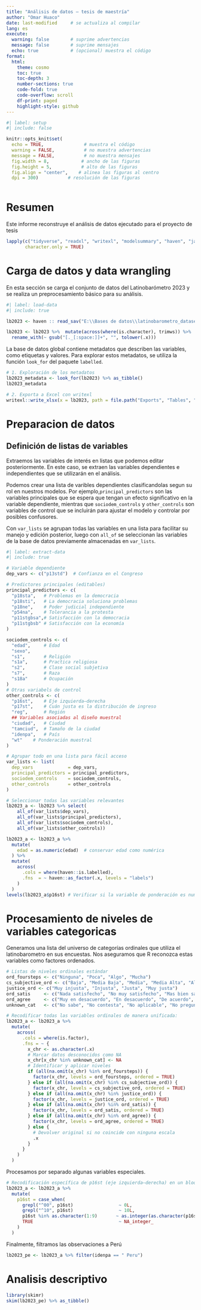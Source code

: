```yaml
---
title: "Análisis de datos – tesis de maestría"
author: "Omar Huaco"
date: last-modified     # se actualiza al compilar
lang: es
execute:
  warning: false        # suprime advertencias
  message: false        # suprime mensajes
  echo: true            # (opcional) muestra el código
format:
  html:
    theme: cosmo
    toc: true
    toc-depth: 3
    number-sections: true
    code-fold: true
    code-overflow: scroll
    df-print: paged
    highlight-style: github
---
```



```r
#| label: setup
#| include: false

knitr::opts_knit$set(
  echo = TRUE,               # muestra el código
  warning = FALSE,           # no muestra advertencias
  message = FALSE,           # no muestra mensajes
  fig.width = 8,            # ancho de las figuras
  fig.height = 5,           # alto de las figuras
  fig.align = "center",    # alinea las figuras al centro
  dpi = 300)           # resolución de las figuras
  
```


# Resumen 

Este informe reconstruye el análisis de datos ejecutado para el proyecto de tesis

```r

lapply(c("tidyverse", "readxl", "writexl", "modelsummary", "haven", "janitor", "labelled", "forcats"), library, 
       character.only = TRUE)

```

# Carga de datos y data wrangling

En esta sección se carga el conjunto de datos del Latinobarómetro 2023 y se realiza un preprocesamiento básico para su análisis.

```r
#| label: load-data
#| include: true

lb2023 <- haven :: read_sav("E:\\Bases de datos\\latinobarometro_datasets\\lb2023.sav")
```


```r
lb2023 <- lb2023 %>%  mutate(across(where(is.character), trimws)) %>% 
  rename_with(~ gsub("[._[:space:]]+", "", tolower(.x)))

```

La base de datos global contiene metadatos que describen las variables, como etiquetas y valores. Para explorar estos metadatos, se utiliza la función `look_for` del paquete `labelled`.

```r
# 1. Exploración de los metadatos
lb2023_metadata <- look_for(lb2023) %>% as_tibble()
lb2023_metadata
```


```r
# 2. Exporta a Excel con writexl
writexl::write_xlsx(x = lb2023, path = file.path("Exports", "Tables", "lb2023.xlsx"))
```

# Preparacion de datos

## Definición de listas de variables

Extraemos las variables de interés en listas que podemos editar posteriormente. En este caso, se extraen las variables dependientes e independientes que se utilizarán en el análisis.

Podemos crear una lista de varibles dependientes clasificandolas segun su rol en nuestros modelos. Por ejemplo,`principal_predictors` son las variables principales que se espera que tengan un efecto significativo en la variable dependiente, mientras que `sociodem_controls` y `other_controls` son variables de control que se incluirán para ajustar el modelo y controlar por posibles confusores.

Con `var_lists` se agrupan todas las variables en una lista para facilitar su manejo y edición posterior, luego con `all_of` se seleccionan las variables de la base de datos previamente almacenadas en `var_lists`.

```r
#| label: extract-data
#| include: true

# Variable dependiente
dep_vars <- c("p13std")  # Confianza en el Congreso

# Predictores principales (editables)
principal_predictors <- c(
  "p18sta",   # Problemas en la democracia
  "p18sti",   # La democracia soluciona problemas
  "p18ne",    # Poder judicial independiente
  "p54na",    # Tolerancia a la protesta
  "p11stgbsa",# Satisfacción con la democracia
  "p11stgbsb" # Satisfacción con la economía
)

sociodem_controls <- c(
  "edad",     # Edad 
  "sexo",
  "s1",       # Religión
  "s1a",      # Practica religiosa
  "s2",       # Clase social subjetiva
  "s7",       # Raza
  "s18a"      # Ocupación
)
# Otras variabels de control
other_controls <- c(
  "p16st",    # Eje izquierda–derecha
  "p17st",    # Cuán justa es la distribución de ingreso
  "reg",      # Región
  ## Variables asociadas al diseño muestral
  "ciudad",   # Ciudad
  "tamciud",  # Tamaño de la ciudad
  "idenpa",   # País
  "wt"    # Ponderación muestral
)

# Agrupar todo en una lista para fácil acceso
var_lists <- list(
  dep_vars             = dep_vars,
  principal_predictors = principal_predictors,
  sociodem_controls    = sociodem_controls,
  other_controls       = other_controls
)

# Seleccionar todas las variables relevantes
lb2023_a <- lb2023 %>% select(
    all_of(var_lists$dep_vars),
    all_of(var_lists$principal_predictors),
    all_of(var_lists$sociodem_controls),
    all_of(var_lists$other_controls))
```


```r
lb2023_a <- lb2023_a %>%
  mutate(
    edad = as.numeric(edad)  # conservar edad como numérica
  ) %>%
  mutate(
    across(
      .cols = where(haven::is.labelled),
      .fns  = ~ haven::as_factor(.x, levels = "labels")
    )
  )
levels(lb2023_a$p16st) # Verificar si la variable de ponderación es numérica
```


# Procesamiento de niveles de variables categoricas

Generamos una lista del universo de categorías ordinales que utiliza el latinobarometro en sus encuestas. Nos aseguramos que R reconozca estas variables como factores ordenados.

```r
# Listas de niveles ordinales estándar
ord_foursteps <- c("Ninguna", "Poca", "Algo", "Mucha")
cs_subjective_ord <- c("Baja", "Media Baja", "Media", "Media Alta", "Alta")
justice_ord <- c("Muy injusta", "Injusta", "Justa", "Muy justa")
ord_satis     <- c("Nada satisfecho", "No muy satisfecho", "Mas bien satisfecho", "Muy satisfecho")
ord_agree     <- c("Muy en desacuerdo", "En desacuerdo", "De acuerdo", "Muy de acuerdo")
unknown_cat   <- c("No sabe", "No contesta", "No aplicable", "No preguntada", "No sabe / No contesta")
```

```r
# Recodificar todas las variables ordinales de manera unificada:
lb2023_a <- lb2023_a %>%
  mutate(
    across(
      .cols = where(is.factor),
      .fns = ~ {
        x_chr <- as.character(.x)
        # Marcar datos desconocidos como NA
        x_chr[x_chr %in% unknown_cat] <- NA
        # Identificar y aplicar niveles
        if (all(na.omit(x_chr) %in% ord_foursteps)) {
          factor(x_chr, levels = ord_foursteps, ordered = TRUE)
        } else if (all(na.omit(x_chr) %in% cs_subjective_ord)) {
          factor(x_chr, levels = cs_subjective_ord, ordered = TRUE)
        } else if (all(na.omit(x_chr) %in% justice_ord)) {
          factor(x_chr, levels = justice_ord, ordered = TRUE)
        } else if (all(na.omit(x_chr) %in% ord_satis)) {
          factor(x_chr, levels = ord_satis, ordered = TRUE)
        } else if (all(na.omit(x_chr) %in% ord_agree)) {
          factor(x_chr, levels = ord_agree, ordered = TRUE)
        } else {
          # Devolver original si no coincide con ninguna escala
          .x
        }
      }
    )
  )
```

Procesamos por separado algunas variables especiales. 

```r
# Recodificación específica de p16st (eje izquierda–derecha) en un bloque aparte
lb2023_a <- lb2023_a %>%
  mutate(
    p16st = case_when(
      grepl("^00", p16st)                 ~ 0L,
      grepl("^10", p16st)                 ~ 10L,
      p16st %in% as.character(1:9)       ~ as.integer(as.character(p16st)),
      TRUE                                ~ NA_integer_
    )
  )

```


Finalmente, filtramos las observaciones a Perú

```r
lb2023_pe <- lb2023_a %>% filter(idenpa == " Peru") 
```


# Analisis descriptivo


```r
library(skimr)
skim(lb2023_pe) %>% as_tibble()
```



